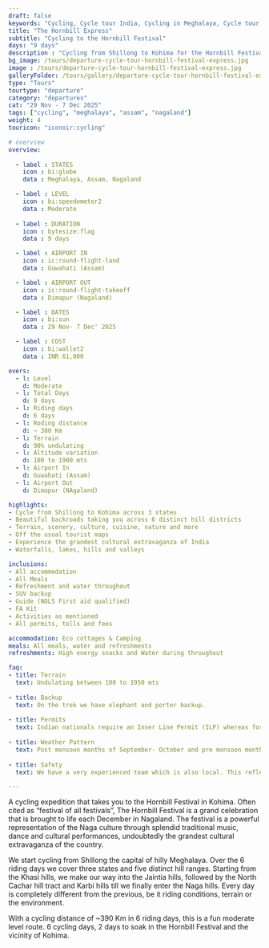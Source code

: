 ```yaml
---
draft: false
keywords: "Cycling, Cycle tour India, Cycling in Meghalaya, Cycle tour Hornbill Festival, Assam Cycling, cycle tour, cycling in northeast India, cycle tour northeast india"
title: "The Hornbill Express"
subtitle: "Cycling to the Hornbill Festival"
days: "9 days"
description : "Cycling from Shillong to Kohima for the Hornbill Festival"
bg_image: /tours/departure-cycle-tour-hornbill-festival-express.jpg
image : /tours/departure-cycle-tour-hornbill-festival-express.jpg
galleryFolder: /tours/gallery/departure-cycle-tour-hornbill-festival-express
type: "Tours" 
tourtype: "departure"
category: "departures"
cat: "29 Nov - 7 Dec 2025"
tags: ["cycling", "meghalaya", "assam", "nagaland"]
weight: 4
touricon: "iconoir:cycling"

# overview
overview:
    
  - label : STATES
    icon : bi:globe
    data : Meghalaya, Assam, Nagaland

  - label : LEVEL
    icon : bi:speedometer2
    data : Moderate
    
  - label : DURATION
    icon : bytesize:flag
    data : 9 days

  - label : AIRPORT IN
    icon : ic:round-flight-land
    data : Guwahati (Assam)

  - label : AIRPORT OUT
    icon : ic:round-flight-takeoff
    data : Dimapur (Nagaland)

  - label : DATES
    icon : bi:sun
    data : 29 Nov- 7 Dec' 2025

  - label : COST
    icon : bi:wallet2
    data : INR 61,000

overs:
  - l: Level 
    d: Moderate 
  - l: Total Days 
    d: 9 days
  - l: Riding days 
    d: 6 days
  - l: Roding distance
    d: ~ 380 Km
  - l: Terrain 
    d: 90% undulating
  - l: Altitude variation 
    d: 100 to 1900 mts
  - l: Airport In 
    d: Guwahati (Assam)
  - l: Airport Out 
    d: Dimapur (NAgaland)

highlights:
- Cycle from Shillong to Kohima across 3 states
- Beautiful backroads taking you across 6 distinct hill districts
- Terrain, scenery, culture, cuisine, nature and more
- Off the usual tourist maps
- Experience the grandest cultural extravaganza of India
- Waterfalls, lakes, hills and valleys

inclusions:
- All accommodation
- All Meals
- Refreshment and water throughout
- SUV backup 
- Guide (NOLS First aid qualified)
- FA Kit
- Activities as mentioned
- All permits, tolls and fees

accommodation: Eco cottages & Camping
meals: All meals, water and refreshments
refreshments: High energy snacks and Water during throughout   

faq:
- title: Terrain
  text: Undulating between 100 to 1950 mts
 
- title: Backup
  text: On the trek we have elephant and porter backup.
 
- title: Permits
  text: Indian nationals require an Inner Line Permit (ILP) whereas foreign nationals require a Restricted Area Permit (RAP / PAP). These have a govt. charge attached to them. Rest assured we take care of the arrangements.
 
- title: Weather Pattern
  text: Post monsoon months of September- October and pre monsoon months of March-April are very pleasant with blue skies and a fair days. Peak winters are from November to February with the mercury coming down below 15 C in the nights, where as the days are quite pleasant.
 
- title: Safety
  text: We have a very experienced team which is also local. This reflects in the overall safety of our tours. Rest assured your guides know where extra attention is required and when. All our routes are well known to us, we know where the nearest medical facilities are, we know whom to contact if in case of an emergency, we know all the alternate routes in case of road blockages. We have CASEVAC protocols in place to streamline the process in case of emergencies. You can rest easy knowing that in the outdoors in general and this region in particular you are in safe hands with us.

---
```


A cycling expedition that takes you to the Hornbill Festival in Kohima. Often cited as “festival of all festivals”, The Hornbill Festival is a grand celebration that is brought to life each December in Nagaland. The festival is a powerful representation of the Naga culture through splendid traditional music, dance and cultural performances, undoubtedly the grandest cultural extravaganza of the country.

We start cycling from Shillong the capital of hilly Meghalaya. Over the 6 riding days we cover three states and five distinct hill ranges.  Starting from the Khasi hills, we make our way into the Jaintia hills, followed by the North Cachar hill tract and Karbi hills till we finally enter the Naga hills. Every day is completely different from the previous, be it riding conditions, terrain or the environment. 

With a cycling distance of ~390 Km in 6 riding days, this is a fun moderate level route. 6 cycling days, 2 days to soak in the Hornbill Festival and the vicinity of Kohima.
